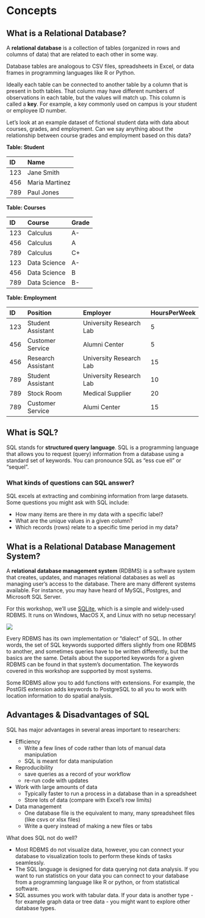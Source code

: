 # Concepts

## What is a Relational Database?

A **relational database** is a collection of tables (organized in rows and columns of data) that are related to each other in some way. 

Database tables are analogous to CSV files, spreadsheets in Excel, or data frames in programming languages like R or Python.

Ideally each table can be connected to another table by a column that is present
in both tables. That column may have different numbers of observations in each
table, but the values will match up. This column is called a **key**. For
example, a key commonly used on campus is your student or employee ID number.

Let's look at an example dataset of fictional student data with data about courses, grades, and employment.  Can we say anything about the relationship between course grades and employment based on this data?

**Table: Student**

|ID|Name|
|:--|:--|
|123|Jane Smith|
|456|Maria Martinez|
|789|Paul Jones|

**Table: Courses**

|ID|Course|Grade|
|:--|:--|:--|
|123|Calculus|A-|
|456|Calculus|A|
|789|Calculus|C+|
|123|Data Science|A-|
|456|Data Science|B|
|789|Data Science|B-|

**Table: Employment**

|ID|Position|Employer|HoursPerWeek|
|:--|:--|:--|:--|
|123|Student Assistant|University Research Lab|5|
|456|Customer Service|Alumni Center|5|
|456|Research Assistant|University Research Lab|15|
|789|Student Assistant|University Research Lab|10|
|789|Stock Room|Medical Supplier|20|
|789|Customer Service|Alumi Center|15|



## What is SQL?

SQL stands for **structured query language**. SQL is a programming language that allows you to request (query) information from a database using a standard set of keywords. You can pronounce SQL as "ess cue ell" or "sequel".
<!-- love the pronunciation guide -->

### What kinds of questions can SQL answer?

SQL excels at extracting and combining information from large datasets. Some questions you might ask with SQL include:

* How many items are there in my data with a specific label?
* What are the unique values in a given column?
* Which records (rows) relate to a specific time period in my data?


## What is a Relational Database Management System?

A **relational database management system** (RDBMS) is a software system that creates, updates, and manages relational databases as well as managing user's access to the database. There are many different systems available. For instance, you may have heard of MySQL, Postgres, and Microsoft SQL Server.

For this workshop, we'll use [SQLite][sqlite], which is a simple and widely-used RDBMS. It runs on Windows, MacOS X, and Linux with no setup necessary! 

![](images/sqlite-logo.png)
<!-- https://en.wikipedia.org/wiki/SQLite#/media/File:SQLite370.svg -->

[sqlite]: https://sqlite.org/

Every RDBMS has its own implementation or "dialect" of SQL. In other words, the set of SQL keywords supported differs slightly from one RDBMS to another, and sometimes queries have to be written differently, but the basics are the same. Details about the supported keywords for a given RDBMS can be found in that system's documentation. The keywords covered in this workshop are supported by most systems.

<!-- I might add something here about how when googling, it is important to specify -->
<!-- which version of SQL you are using (ex sqlite, postgres, ms server) -->

Some RDBMS allow you to add functions with extensions. For example, the PostGIS extension adds keywords to PostgreSQL to all you to work with location information to do spatial analysis.


## Advantages & Disadvantages of SQL

SQL has major advantages in several areas important to researchers: 

 * Efficiency
    + Write a few lines of code rather than lots of manual data manipulation
    + SQL is meant for data manipulation
 * Reproducibility 
    + save queries as a record of your workflow
    + re-run code with updates
 * Work with large amounts of data
    + Typically faster to run a process in a database than in a spreadsheet
    + Store lots of data (compare with Excel's row limits)
 * Data management
    + One database file is the equivalent to many, many spreadsheet files (like csvs or xlsx files)
    + Write a query instead of making a new files or tabs

What does SQL not do well?

 * Most RDBMS do not visualize data, however, you can connect your database to visualization tools to perform these kinds of tasks seamlessly.
 * The SQL language is designed for data querying not data analysis. If you want
   to run statistics on your data you can connect to your database from a
   programming language like R or python, or from statistical software.
 * SQL assumes you work with tabular data. If your data is another type - for example graph data or tree data - you might want to explore other database types.

<!--
* You can manage multiple data sources
  - With an RDBMS, you have access to more than one database
-->


